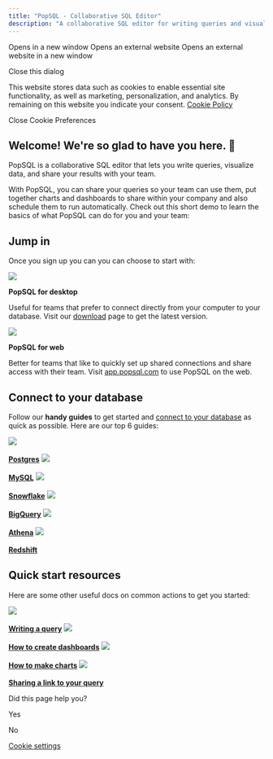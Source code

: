```yaml
---
title: "PopSQL - Collaborative SQL Editor"
description: "A collaborative SQL editor for writing queries and visualizing data"
---
```

Opens in a new window Opens an external website Opens an external website in a new window

Close this dialog

This website stores data such as cookies to enable essential site functionality, as well as marketing, personalization, and analytics. By remaining on this website you indicate your consent. [Cookie Policy](https://popsql.com/privacy)

Close Cookie Preferences

## Welcome! We're so glad to have you here. 🎉

PopSQL is a collaborative SQL editor that lets you write queries, visualize data, and share your results with your team.

With PopSQL, you can share your queries so your team can use them, put together charts and dashboards to share within your company and also schedule them to run automatically. Check out this short demo to learn the basics of what PopSQL can do for you and your team:

## Jump in

Once you sign up you can you can choose to start with:

![](https://popsql.com/static/images/clients/desktop.png)

**PopSQL for desktop**

Useful for teams that prefer to connect directly from your computer to your database. Visit our [download](http://popsql.com/download)
 page to get the latest version.

![](https://popsql.com/static/images/clients/web.png)

**PopSQL for web**

Better for teams that like to quickly set up shared connections and share access with their team. Visit [app.popsql.com](http://app.popsql.com/)
 to use PopSQL on the web.

## Connect to your database

Follow our **handy guides** to get started and [connect to your database](/docs/connecting-to-your-database)
 as quick as possible. Here are our top 6 guides:

[![](https://popsql.com/static/landing/first-section/postgresql.svg)\
\
**Postgres**](/docs/connecting-to-postgresql)
[![](https://popsql.com/static/landing/first-section/mysql.svg)\
\
**MySQL**](/docs/connecting-to-mysql)
[![](https://popsql.com/static/landing/first-section/snowflake.svg)\
\
**Snowflake**](/docs/connecting-to-snowflake)
[![](https://popsql.com/static/landing/first-section/bigquery.svg)\
\
**BigQuery**](/docs/connecting-to-bigquery)
[![](https://popsql.com/static/landing/first-section/athena.svg)\
\
**Athena**](/docs/connecting-to-athena)
[![](https://popsql.com/static/landing/first-section/redshift.svg)\
\
**Redshift**](/docs/connecting-to-redshift)

## Quick start resources

Here are some other useful docs on common actions to get you started:

[![](https://popsql.com/static/docs/icons/writing.svg)\
\
**Writing a query**](/docs/writing-a-query)
[![](https://files.readme.io/6dea3cb-dashboard.svg)\
\
**How to create dashboards**](/docs/creating-dashboards)
[![](https://files.readme.io/16226f6-chart.svg)\
\
**How to make charts**](/docs/creating-charts)
[![](https://files.readme.io/060cef9-share.svg)\
\
**Sharing a link to your query**](/docs/sharing-a-link-to-your-query-and-results)

Did this page help you?

Yes

No

[Cookie settings](javascript:void(0);)